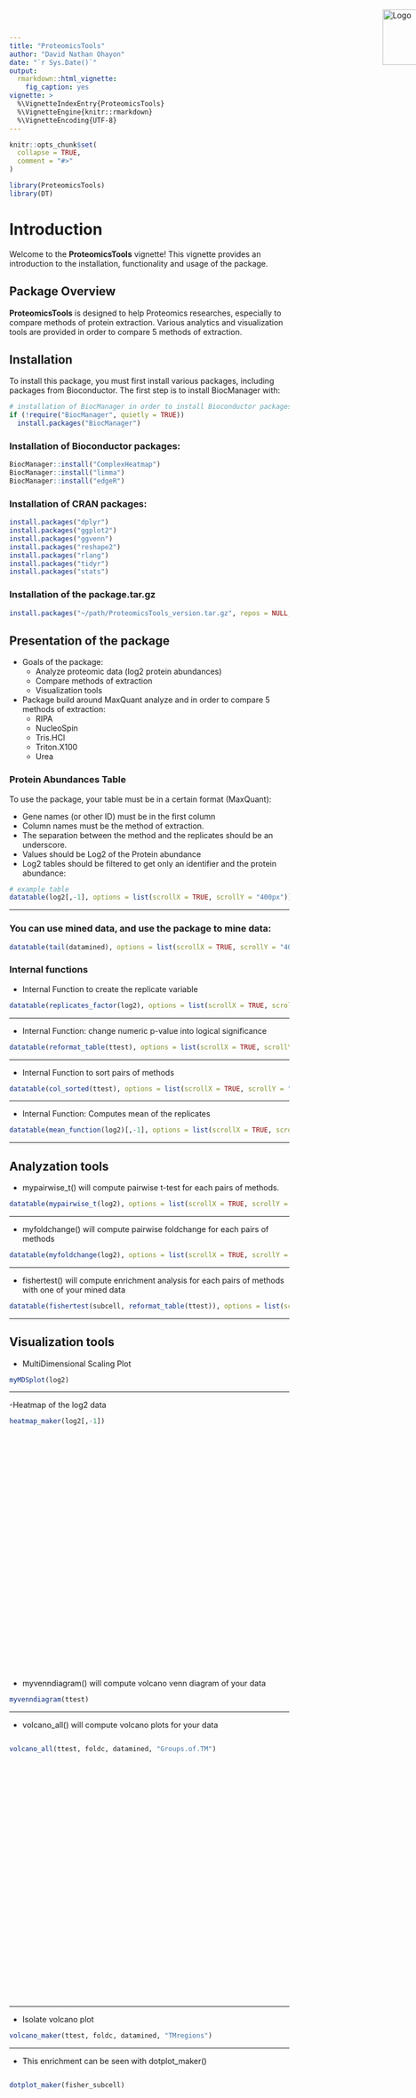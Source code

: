 ```yaml
---
title: "ProteomicsTools"
author: "David Nathan Ohayon"
date: "`r Sys.Date()`"
output: 
  rmarkdown::html_vignette:
    fig_caption: yes
vignette: >
  %\VignetteIndexEntry{ProteomicsTools}
  %\VignetteEngine{knitr::rmarkdown}
  %\VignetteEncoding{UTF-8}
---
```


```r
knitr::opts_chunk$set(
  collapse = TRUE,
  comment = "#>"
)
```


```r
library(ProteomicsTools)
library(DT)
```

# Introduction
![Logo](../data/UNIGE.png){width=200px height=100px style="position: absolute; top: 20px; left: 900px;"}
Welcome to the **ProteomicsTools** vignette! This vignette provides an introduction to the installation, functionality and usage of the package.


## Package Overview

**ProteomicsTools** is designed to help Proteomics researches, especially to compare methods of protein extraction. Various analytics and visualization tools are provided in order to compare 5 methods of extraction. 

## Installation 

To install this package, you must first install various packages, including packages from Bioconductor. The first step is to install BiocManager with:

```r
# installation of BiocManager in order to install Bioconductor packages:
if (!require("BiocManager", quietly = TRUE))
  install.packages("BiocManager")
```

### Installation of Bioconductor packages:
```r
BiocManager::install("ComplexHeatmap")
BiocManager::install("limma")
BiocManager::install("edgeR")
```

### Installation of CRAN packages:
```r
install.packages("dplyr")
install.packages("ggplot2")
install.packages("ggvenn")
install.packages("reshape2")
install.packages("rlang")
install.packages("tidyr")
install.packages("stats")
```

### Installation of the package.tar.gz
```r
install.packages("~/path/ProteomicsTools_version.tar.gz", repos = NULL, type = "source")
```

## Presentation of the package {.flexbox .vcenter}

- Goals of the package:
  - Analyze proteomic data (log2 protein abundances)
  - Compare methods of extraction
  - Visualization tools

- Package build around MaxQuant analyze and in order to compare 5 methods of extraction:
  - RIPA
  - NucleoSpin
  - Tris.HCl
  - Triton.X100
  - Urea
  
### Protein Abundances Table

To use the package, your table must be in a certain format (MaxQuant): 

- Gene names (or other ID) must be in the first column
- Column names must be the method of extraction. 
- The separation between the method and the replicates should be an underscore. 
- Values should be Log2 of the Protein abundance
- Log2 tables should be filtered to get only an identifier and the protein abundance:

```r
# example table
datatable(log2[,-1], options = list(scrollX = TRUE, scrollY = "400px"))
```

---

### You can use mined data, and use the package to mine data:

```r
datatable(tail(datamined), options = list(scrollX = TRUE, scrollY = "400px"))
```

### Internal functions


- Internal Function to create the replicate variable

```r
datatable(replicates_factor(log2), options = list(scrollX = TRUE, scrollY = "400px"))
```

---

- Internal Function: change numeric p-value into logical significance

```r
datatable(reformat_table(ttest), options = list(scrollX = TRUE, scrollY = "400px"))
```

---

- Internal Function to sort pairs of methods

```r
datatable(col_sorted(ttest), options = list(scrollX = TRUE, scrollY = "400px"))
```

---

- Internal Function: Computes mean of the replicates 

```r
datatable(mean_function(log2)[,-1], options = list(scrollX = TRUE, scrollY = "400px"))
```




---

## Analyzation tools

- mypairwise_t() will compute pairwise t-test for each pairs of methods.

```r
datatable(mypairwise_t(log2), options = list(scrollX = TRUE, scrollY = "400px"))
```

---


- myfoldchange() will compute pairwise foldchange for each pairs of methods

```r
datatable(myfoldchange(log2), options = list(scrollX = TRUE, scrollY = "400px"))
```


---

- fishertest() will compute enrichment analysis for each pairs of methods with one of your mined data

```r
datatable(fishertest(subcell, reformat_table(ttest)), options = list(scrollX = TRUE, scrollY = "400px"))
```


---

## Visualization tools

- MultiDimensional Scaling Plot

```r
myMDSplot(log2)
```

---

-Heatmap of the log2 data
<div style="height: 470px; overflow: scroll;">
```r
heatmap_maker(log2[,-1])
```
</div>


- myvenndiagram() will compute volcano venn diagram of your data

```r
myvenndiagram(ttest)
```

---

- volcano_all() will compute volcano plots for your data

<div style="height: 470px; overflow: scroll;">
```r
volcano_all(ttest, foldc, datamined, "Groups.of.TM")
```
</div>

---

- Isolate volcano plot

```r
volcano_maker(ttest, foldc, datamined, "TMregions")
```

---

- This enrichment can be seen with dotplot_maker()

<div style="height: 470px; overflow: scroll;">
```r
dotplot_maker(fisher_subcell)
```
</div>

---

## Datamining tools

The datamining tools are using NeXtProt's API to manage enrichment analysis. To this end, UniProt ID is needed to run the analysis. 
Since MaxQuant are giving UniProt ID, we can directly use them to get some of the protein's properties. However, with the complexity of those studies, it is usual to find a few proteins within the same row, which means that the identified peptides are shared between proteins. In that case, you should use proteinid_parser() to get only one protein per row, to send to NeXtProt.
You have the choice to use either all the identified proteins, either only the first one, which is usually the canonical of the implied gene:

```r
datatable(proteinid_parser(log2raw, "Majority.protein.IDs"), options = list(scrollX = TRUE, scrollY = "400px"))
```

You can also ask swissprot for the canonical ProteinID for a given gene. Since MaxQuant usually gives gene name, it can be useful to use that tool. Be careful though, gene names has to be the exact gene names as it appears on UniProt, otherwise you'll get NA values.

```r
get_swissprot_id("A2M", organism = 9606, reviewed="true")
```


You can also combine this function with another to use pbl package to apply to your column:

```r
uniprot_assembling(head(log2))
```

You can use the package in order to mine IP, Mass, TMregions, glycosylation site, and subcellular location of the protein of interest from NeXtProt.

```r
get_nextprot_PI("P01023")
get_nextprot_mass("P01023")
get_nextprot_transmembrane("P01023")
get_nextprot_glycosite("P01023")
get_nextprot_subcell("P01023")
```

You can also use another function in combination to apply to your column, which works for all above functions:

```r
datamining_assembling(head(subset(datamined, select = c(1:2))), "Subcell", get_nextprot_subcell)
```


As you can see, if you mine subcellular location and glycosylation site you will get strings columns. You can use the function below to transform this column into a new table:

```r
datatable(table_maker_from_strings(datamined$Subcell, df = datamined), options = list(scrollX = TRUE, scrollY = "400px"))
```

On the other hand, some columns will be number and won't be easy to be analyzed, you can use this function below:

```r
datatable(column_maker(subset(datamined, select=c(name, UniProtID, Mass)), "Mass", "BinaryMass"), options = list(scrollX = TRUE, scrollY = "400px"))

```

```r
datatable(column_maker(subset(datamined, select=c(name, UniProtID, IP)), "IP", "IPbinary"), options = list(scrollX = TRUE, scrollY = "400px"))
```

```r
datatable(column_maker(subset(datamined, select=c(name, UniProtID, TMregions)), "TMregions", "TMregionsGroups"), options = list(scrollX = TRUE, scrollY = "400px"))
```

